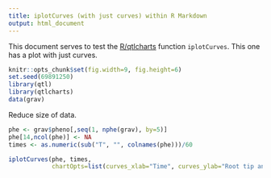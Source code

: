 ```yaml
---
title: iplotCurves (with just curves) within R Markdown
output: html_document
---
```


This document serves to test the
[R/qtlcharts](https://kbroman.org/qtlcharts) function `iplotCurves`.
This one has a plot with just curves.

```r
knitr::opts_chunk$set(fig.width=9, fig.height=6)
set.seed(69891250)
library(qtl)
library(qtlcharts)
data(grav)
```

Reduce size of data.

```r
phe <- grav$pheno[,seq(1, nphe(grav), by=5)]
phe[14,ncol(phe)] <- NA
times <- as.numeric(sub("T", "", colnames(phe)))/60
```

```r
iplotCurves(phe, times,
            chartOpts=list(curves_xlab="Time", curves_ylab="Root tip angle"))
```
